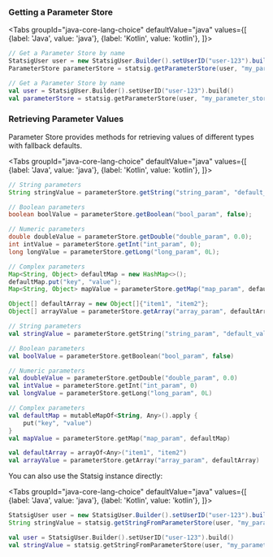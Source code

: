 ### Getting a Parameter Store


<Tabs
  groupId="java-core-lang-choice"
  defaultValue="java"
  values={[
    {label: 'Java', value: 'java'},
    {label: 'Kotlin', value: 'kotlin'},
  ]}>
  <TabItem value="java">

```java
// Get a Parameter Store by name
StatsigUser user = new StatsigUser.Builder().setUserID("user-123").build();
ParameterStore parameterStore = statsig.getParameterStore(user, "my_parameter_store");
```

  </TabItem>
  <TabItem value="kotlin">

```kotlin
// Get a Parameter Store by name
val user = StatsigUser.Builder().setUserID("user-123").build()
val parameterStore = statsig.getParameterStore(user, "my_parameter_store")
```

  </TabItem>
</Tabs>

### Retrieving Parameter Values

Parameter Store provides methods for retrieving values of different types with fallback defaults.

<Tabs
  groupId="java-core-lang-choice"
  defaultValue="java"
  values={[
    {label: 'Java', value: 'java'},
    {label: 'Kotlin', value: 'kotlin'},
  ]}>
  <TabItem value="java">

```java
// String parameters
String stringValue = parameterStore.getString("string_param", "default_value");

// Boolean parameters
boolean boolValue = parameterStore.getBoolean("bool_param", false);

// Numeric parameters
double doubleValue = parameterStore.getDouble("double_param", 0.0);
int intValue = parameterStore.getInt("int_param", 0);
long longValue = parameterStore.getLong("long_param", 0L);

// Complex parameters
Map<String, Object> defaultMap = new HashMap<>();
defaultMap.put("key", "value");
Map<String, Object> mapValue = parameterStore.getMap("map_param", defaultMap);

Object[] defaultArray = new Object[]{"item1", "item2"};
Object[] arrayValue = parameterStore.getArray("array_param", defaultArray);
```

  </TabItem>
  <TabItem value="kotlin">

```kotlin
// String parameters
val stringValue = parameterStore.getString("string_param", "default_value")

// Boolean parameters
val boolValue = parameterStore.getBoolean("bool_param", false)

// Numeric parameters
val doubleValue = parameterStore.getDouble("double_param", 0.0)
val intValue = parameterStore.getInt("int_param", 0)
val longValue = parameterStore.getLong("long_param", 0L)

// Complex parameters
val defaultMap = mutableMapOf<String, Any>().apply {
    put("key", "value")
}
val mapValue = parameterStore.getMap("map_param", defaultMap)

val defaultArray = arrayOf<Any>("item1", "item2")
val arrayValue = parameterStore.getArray("array_param", defaultArray)
```

  </TabItem>
</Tabs>

You can also use the Statsig instance directly:

<Tabs
  groupId="java-core-lang-choice"
  defaultValue="java"
  values={[
    {label: 'Java', value: 'java'},
    {label: 'Kotlin', value: 'kotlin'},
  ]}>
  <TabItem value="java">

```java
StatsigUser user = new StatsigUser.Builder().setUserID("user-123").build();
String stringValue = statsig.getStringFromParameterStore(user, "my_parameter_store", "string_param", "default_value");
```

  </TabItem>
  <TabItem value="kotlin">

```kotlin
val user = StatsigUser.Builder().setUserID("user-123").build()
val stringValue = statsig.getStringFromParameterStore(user, "my_parameter_store", "string_param", "default_value")
```

  </TabItem>
</Tabs>

